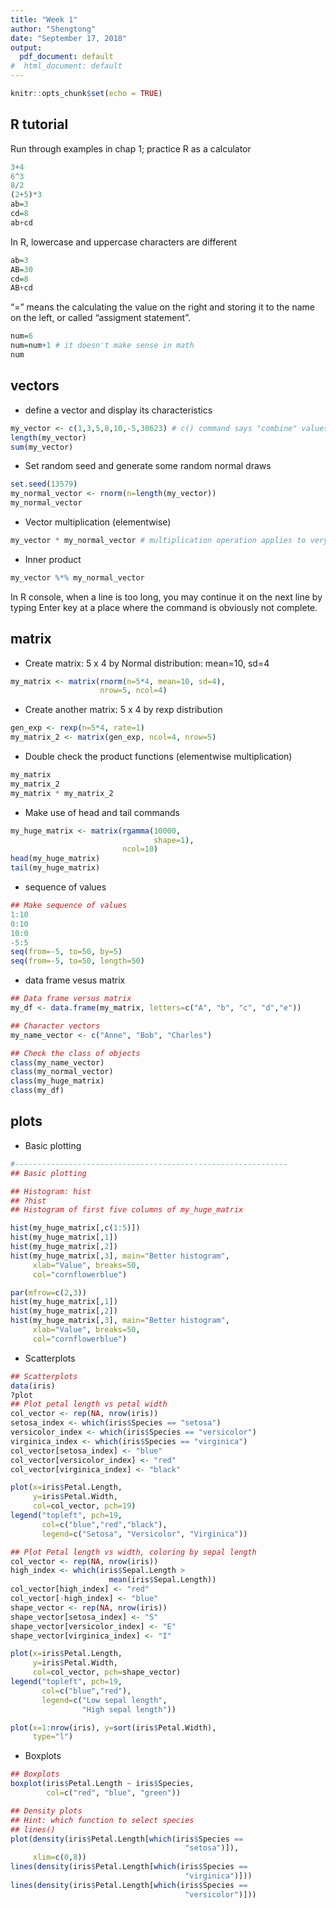 ```yaml
---
title: "Week 1"
author: "Shengtong"
date: "September 17, 2018"
output:
  pdf_document: default
#  html_document: default
---
```


```r
knitr::opts_chunk$set(echo = TRUE)
```

## R tutorial 

Run through examples in chap 1; practice R as a calculator

```r
3+4
6^3
8/2
(2+5)*3
ab=3
cd=8
ab+cd

```

In R, lowercase and uppercase characters are different 

```r
ab=3
AB=30
cd=8
AB+cd
```
"=" means the calculating the value on the right and storing it to the name on the left, or called "assigment statement".  

```r
num=6
num=num+1 # it doesn't make sense in math 
num
```

## vectors 

* define a vector and display its characteristics 

```r

my_vector <- c(1,3,5,8,10,-5,38623) # c() command says "combine" values in paratheses; do not use commas in large numbers and it's used to separate different numbers   
length(my_vector)
sum(my_vector)

```

*  Set random seed and generate some random normal draws

```r
set.seed(13579)
my_normal_vector <- rnorm(n=length(my_vector))
my_normal_vector
```


*  Vector multiplication (elementwise)

```r

my_vector * my_normal_vector # multiplication operation applies to very element 

```

* Inner product

```r
my_vector %*% my_normal_vector
```


In R console, when a line is too long, you may continue it on the next line by typing Enter key at a place where the command is obviously not complete. 


## matrix 

*  Create matrix: 5 x 4 by  Normal distribution: mean=10, sd=4
```r
my_matrix <- matrix(rnorm(n=5*4, mean=10, sd=4),
                    nrow=5, ncol=4)
```

* Create another matrix: 5 x 4 by  rexp distribution
```r
gen_exp <- rexp(n=5*4, rate=1)
my_matrix_2 <- matrix(gen_exp, ncol=4, nrow=5)
```

*  Double check the product functions (elementwise multiplication)
```r
my_matrix
my_matrix_2
my_matrix * my_matrix_2
```



*  Make use of head and tail commands
```r
my_huge_matrix <- matrix(rgamma(10000,
                                shape=1), 
                         ncol=10)
head(my_huge_matrix)
tail(my_huge_matrix)

```

* sequence of values 

```r
## Make sequence of values
1:10
0:10
10:0
-5:5
seq(from=-5, to=50, by=5)
seq(from=-5, to=50, length=50)

```

* data frame vesus matrix 

```r

## Data frame versus matrix
my_df <- data.frame(my_matrix, letters=c("A", "b", "c", "d","e"))

## Character vectors
my_name_vector <- c("Anne", "Bob", "Charles")

## Check the class of objects
class(my_name_vector)
class(my_normal_vector)
class(my_huge_matrix)
class(my_df)

```


## plots 

* Basic plotting

```r

#-------------------------------------------------------------
## Basic plotting

## Histogram: hist
## ?hist
## Histogram of first five columns of my_huge_matrix

hist(my_huge_matrix[,c(1:5)])
hist(my_huge_matrix[,1])
hist(my_huge_matrix[,2])
hist(my_huge_matrix[,3], main="Better histogram",
     xlab="Value", breaks=50, 
     col="cornflowerblue")

par(mfrow=c(2,3))
hist(my_huge_matrix[,1])
hist(my_huge_matrix[,2])
hist(my_huge_matrix[,3], main="Better histogram",
     xlab="Value", breaks=50, 
     col="cornflowerblue")

```

* Scatterplots 

```r

## Scatterplots
data(iris)
?plot
## Plot petal length vs petal width
col_vector <- rep(NA, nrow(iris))
setosa_index <- which(iris$Species == "setosa")
versicolor_index <- which(iris$Species == "versicolor")
virginica_index <- which(iris$Species == "virginica")
col_vector[setosa_index] <- "blue"
col_vector[versicolor_index] <- "red"
col_vector[virginica_index] <- "black"

plot(x=iris$Petal.Length, 
     y=iris$Petal.Width,
     col=col_vector, pch=19)
legend("topleft", pch=19,
       col=c("blue","red","black"),
       legend=c("Setosa", "Versicolor", "Virginica"))

```

```r

## Plot Petal length vs width, coloring by sepal length
col_vector <- rep(NA, nrow(iris))
high_index <- which(iris$Sepal.Length > 
                      mean(iris$Sepal.Length))
col_vector[high_index] <- "red"
col_vector[-high_index] <- "blue"
shape_vector <- rep(NA, nrow(iris))
shape_vector[setosa_index] <- "S"
shape_vector[versicolor_index] <- "E"
shape_vector[virginica_index] <- "I"

plot(x=iris$Petal.Length, 
     y=iris$Petal.Width,
     col=col_vector, pch=shape_vector)
legend("topleft", pch=19,
       col=c("blue","red"),
       legend=c("Low sepal length", 
                "High sepal length"))

plot(x=1:nrow(iris), y=sort(iris$Petal.Width),
     type="l")

```

* Boxplots 

```r

## Boxplots
boxplot(iris$Petal.Length ~ iris$Species,
        col=c("red", "blue", "green"))

## Density plots
## Hint: which function to select species
## lines()
plot(density(iris$Petal.Length[which(iris$Species == 
                                       "setosa")]),
     xlim=c(0,8))
lines(density(iris$Petal.Length[which(iris$Species == 
                                       "virginica")]))
lines(density(iris$Petal.Length[which(iris$Species == 
                                       "versicolor")]))

```

